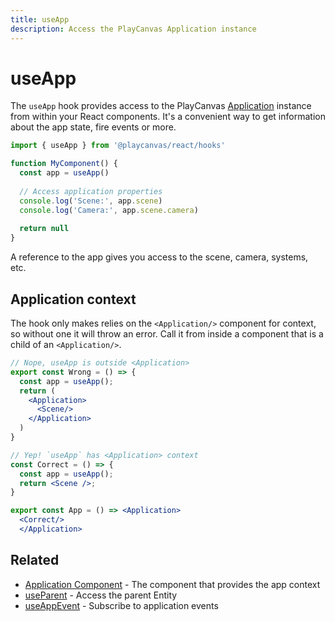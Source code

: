 ```yaml
---
title: useApp
description: Access the PlayCanvas Application instance
---
```


# useApp

The `useApp` hook provides access to the PlayCanvas [Application](https://api.playcanvas.com/engine/classes/Application.html) instance from within your React components. It's a convenient way to get information about the app state, fire events or more.

```jsx copy title="./my-component.jsx" copy
import { useApp } from '@playcanvas/react/hooks'

function MyComponent() {
  const app = useApp()
  
  // Access application properties
  console.log('Scene:', app.scene)
  console.log('Camera:', app.scene.camera)
  
  return null
}
```

A reference to the app gives you access to the scene, camera, systems, etc.

## Application context

The hook only makes relies on the `<Application/>` component for context, so without one it will throw an error. Call it from inside a component that is a child of an `<Application/>`.

```jsx title="🚫 No <Application> context"
// Nope, useApp is outside <Application>
export const Wrong = () => {
  const app = useApp();
  return (
    <Application>
      <Scene/>
    </Application>
  )
}
```

```jsx copy title="✅ Correct <Application> context"
// Yep! `useApp` has <Application> context
const Correct = () => {
  const app = useApp();
  return <Scene />;
}

export const App = () => <Application>
  <Correct/>
  </Application>
```

## Related

- [Application Component](../application) - The component that provides the app context
- [useParent](./use-parent) - Access the parent Entity
- [useAppEvent](./use-app-event) - Subscribe to application events
